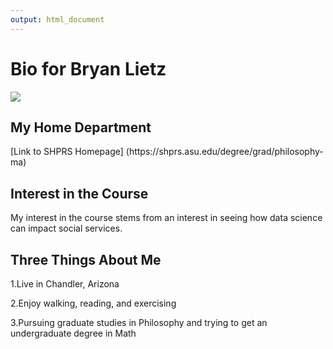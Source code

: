 ```yaml
---
output: html_document
---
```


# Bio for Bryan Lietz 

![](C:/Users/bliet/Dropbox/School Work/IDPhoto.png)


## My Home Department

[Link to SHPRS Homepage] (https://shprs.asu.edu/degree/grad/philosophy-ma)

## Interest in the Course

My interest in the course stems from an interest in seeing how data science can impact social services.


## Three Things About Me

1.Live in Chandler, Arizona

2.Enjoy walking, reading, and exercising 

3.Pursuing graduate studies in Philosophy and trying to get an undergraduate degree in Math


